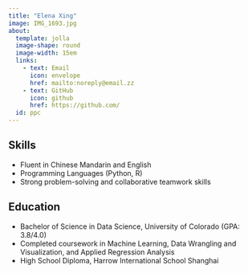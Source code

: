 ```yaml
---
title: "Elena Xing"
image: IMG_1693.jpg
about:
  template: jolla
  image-shape: round
  image-width: 15em
  links:
    - text: Email
      icon: envelope
      href: mailto:noreply@email.zz
    - text: GitHub
      icon: github
      href: https://github.com/
  id: ppc
---
```


:::{#ppc}
## Skills
- Fluent in Chinese Mandarin and English
- Programming Languages (Python, R)
- Strong problem-solving and collaborative teamwork skills

## Education
- Bachelor of Science in Data Science, University of Colorado (GPA: 3.8/4.0)
- Completed coursework in Machine Learning, Data Wrangling and Visualization, and Applied Regression Analysis
- High School Diploma, Harrow International School Shanghai
:::
